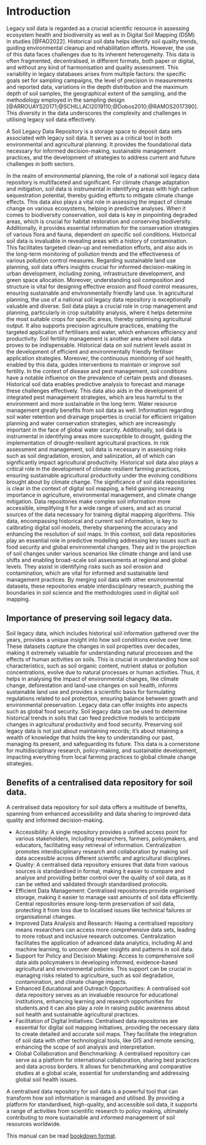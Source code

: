 # Introduction 

Legacy soil data is regarded as a crucial scientific resource in assessing ecosystem health and biodiversity as well as in Digital Soil Mapping (DSM) in studies [@FAO2022]. Historical soil data helps identify soil quality trends, guiding environmental cleanup and rehabilitation efforts. However, the use of this data faces challenges due to its inherent heterogeneity. This data is often fragmented, decentralised, in different formats, both paper or digital, and  without any kind of harmonisation and quality assessment. This variability in legacy databases arises from multiple factors: the specific goals set for sampling campaigns, the level of precision in measurements and reported data, variations in the depth distribution and the maximum depth of soil samples, the geographical extent of the sampling, and the methodology employed in the sampling design [@ARROUAYS20171;@SCHILLACI2019110;@Dobos2010;@RAMOS2017390]. This diversity in the data underscores the complexity and challenges in utilising legacy soil data effectively.
 
A Soil Legacy Data Repository is a storage space to deposit data sets associated with legacy soil data. It serves as a critical tool in both environmental and agricultural planning. It provides the foundational data necessary for informed decision-making, sustainable management practices, and the development of strategies to address current and future challenges in both sectors.

In the realm of environmental planning, the role of a national soil legacy data repository is multifaceted and significant. For climate change adaptation and mitigation, soil data is instrumental in identifying areas with high carbon sequestration potential, thereby guiding efforts to mitigate climate change effects. This data also plays a vital role in assessing the impact of climate change on various ecosystems, helping in predictive analyses. When it comes to biodiversity conservation, soil data is key in pinpointing degraded areas, which is crucial for habitat restoration and conserving biodiversity. Additionally, it provides essential information for the conservation strategies of various flora and fauna, dependent on specific soil conditions.
Historical soil data is invaluable in revealing areas with a history of contamination. This facilitates targeted clean-up and remediation efforts, and also aids in the long-term monitoring of pollution trends and the effectiveness of various pollution control measures. Regarding sustainable land use planning, soil data offers insights crucial for informed decision-making in urban development, including zoning, infrastructure development, and green space allocation. Moreover, understanding soil composition and structure is vital for designing effective erosion and flood control measures, ensuring sustainable and environmentally friendly land use.
In agricultural planning, the use of a national soil legacy data repository is exceptionally valuable and diverse. Soil data plays a crucial role in crop management and planning, particularly in crop suitability analysis, where it helps determine the most suitable crops for specific areas, thereby optimising agricultural output. It also supports precision agriculture practices, enabling the targeted application of fertilisers and water, which enhances efficiency and productivity.
Soil fertility management is another area where soil data proves to be indispensable. Historical data on soil nutrient levels assist in the development of efficient and environmentally friendly fertiliser application strategies. Moreover, the continuous monitoring of soil health, enabled by this data, guides interventions to maintain or improve soil fertility.
In the context of disease and pest management, soil conditions have a notable influence on the prevalence of certain pests and diseases. Historical soil data enables predictive analysis to forecast and manage these challenges effectively. This data also aids in the development of integrated pest management strategies, which are less harmful to the environment and more sustainable in the long term.
Water resource management greatly benefits from soil data as well. Information regarding soil water retention and drainage properties is crucial for efficient irrigation planning and water conservation strategies, which are increasingly important in the face of global water scarcity. Additionally, soil data is instrumental in identifying areas more susceptible to drought, guiding the implementation of drought-resilient agricultural practices.
In risk assessment and management, soil data is necessary in assessing risks such as soil degradation, erosion, and salinization, all of which can significantly impact agricultural productivity. Historical soil data also plays a critical role in the development of climate-resilient farming practices, ensuring sustainable agricultural productivity under the evolving conditions brought about by climate change.
The significance of soil data repositories is clear in the context of digital soil mapping, a field gaining increasing importance in agriculture, environmental management, and climate change mitigation. Data repositories make complex soil information more accessible, simplifying it for a wide range of users, and act as crucial sources of the data necessary for training digital mapping algorithms. This data, encompassing historical and current soil information, is key to calibrating digital soil models, thereby sharpening the accuracy and enhancing the resolution of soil maps.
In this context, soil data repositories play an essential role in predictive modelling addressing key issues such as food security and global environmental changes. They aid in the projection of soil changes under various scenarios like climate change and land use shifts and enabling broad-scale soil assessments at regional and global levels. They assist in identifying risks such as soil erosion and contamination, which are vital for informed and sustainable land management practices. By merging soil data with other environmental datasets, these repositories enable interdisciplinary research, pushing the boundaries in soil science and the methodologies used in digital soil mapping. 



## Importance of preserving soil legacy data.
Soil legacy data, which includes historical soil information gathered over the years, provides a unique insight into how soil conditions evolve over time. These datasets capture the changes in soil properties over decades, making it extremely valuable for understanding natural processes and the effects of human activities on soils. This is crucial in understanding how soil characteristics, such as soil organic content, nutrient status or pollution concentrations,  evolve due to natural processes or human activities. Thus, it helps in analysing the impact of environmental changes, like climate change, deforestation and land-use changes on soil health, informs sustainable land use and provides a scientific basis for formulating regulations related to soil protection, ensuring balance between growth and environmental preservation. Legacy data can offer insights into aspects such as global food security. Soil legacy data can be used to determine historical trends in soils that can feed predictive models to anticipate changes in agricultural productivity and food security.
Preserving soil legacy data is not just about maintaining records; it’s about retaining a wealth of knowledge that holds the key to understanding our past, managing its present, and safeguarding its future. This data is a cornerstone for multidisciplinary research, policy-making, and sustainable development, impacting everything from local farming practices to global climate change strategies.



## Benefits of a centralised data repository for soil data.


A centralised data repository for soil data offers a multitude of benefits, spanning from enhanced accessibility and data sharing to improved data quality and informed decision-making.

* Accessibility: A single repository provides a unified access point for various stakeholders, including researchers, farmers, policymakers, and educators, facilitating easy retrieval of information. Centralization promotes interdisciplinary research and collaboration by making soil data accessible across different scientific and agricultural disciplines.
* Quality: A centralised data repository ensures that data from various sources is standardised in format, making it easier to compare and analyse and providing better control over the quality of soil data, as it can be vetted and validated through standardised protocols.
* Efficient Data Management: Centralised repositories provide organised storage, making it easier to manage vast amounts of soil data efficiently. Central repositories ensure long-term preservation of soil data, protecting it from loss due to localised issues like technical failures or organisational changes.
* Improved Data Analysis and Research: Having a centralised repository means researchers can access more comprehensive data sets, leading to more robust and inclusive research outcomes. Centralization facilitates the application of advanced data analytics, including AI and machine learning, to uncover deeper insights and patterns in soil data.
* Support for Policy and Decision Making: Access to comprehensive soil data aids policymakers in developing informed, evidence-based agricultural and environmental policies. This support can be crucial in managing risks related to agriculture, such as soil degradation, contamination, and climate change impacts.
* Enhanced Educational and Outreach Opportunities: A centralised soil data repository serves as an invaluable resource for educational institutions, enhancing learning and research opportunities for students.and it can also play a role in raising public awareness about soil health and sustainable agricultural practices.
* Facilitation of Digital Initiatives: Centralised data repositories are essential for digital soil mapping initiatives, providing the necessary data to create detailed and accurate soil maps. They facilitate the integration of soil data with other technological tools, like GIS and remote sensing, enhancing the scope of soil analysis and interpretation.
* Global Collaboration and Benchmarking: A centralised repository can serve as a platform for international collaboration, sharing best practices and data across borders. It allows for benchmarking and comparative studies at a global scale, essential for understanding and addressing global soil health issues.

A centralised data repository for soil data is a powerful tool that can transform how soil information is managed and utilised. By providing a platform for standardised, high-quality, and accessible soil data, it supports a range of activities from scientific research to policy making, ultimately contributing to more sustainable and informed management of soil resources worldwide.

This manual can be read [bookdown format](https://luislado.github.io/awesome-book/).
